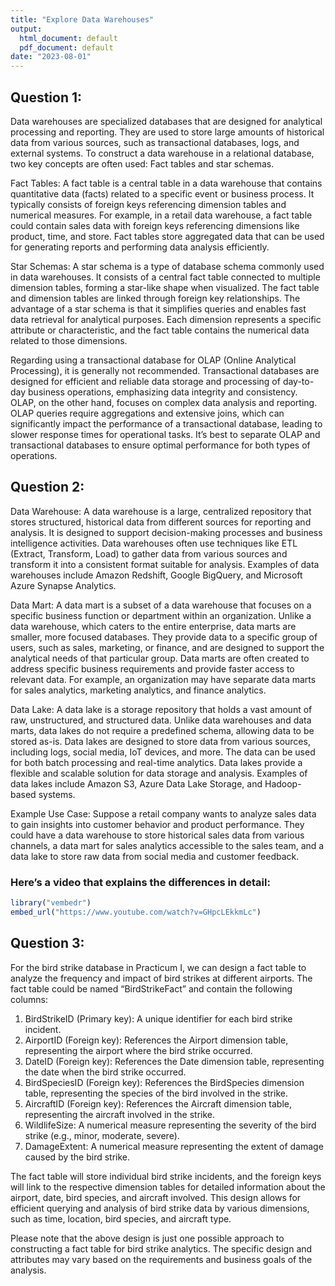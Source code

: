 ```yaml
---
title: "Explore Data Warehouses"
output:
  html_document: default
  pdf_document: default
date: "2023-08-01"
---
```


## Question 1:
Data warehouses are specialized databases that are designed for analytical processing and reporting. They are used to store large amounts of historical data from various sources, such as transactional databases, logs, and external systems. To construct a data warehouse in a relational database, two key concepts are often used: Fact tables and star schemas.

Fact Tables: A fact table is a central table in a data warehouse that contains quantitative data (facts) related to a specific event or business process. It typically consists of foreign keys referencing dimension tables and numerical measures. For example, in a retail data warehouse, a fact table could contain sales data with foreign keys referencing dimensions like product, time, and store. Fact tables store aggregated data that can be used for generating reports and performing data analysis efficiently.

Star Schemas: A star schema is a type of database schema commonly used in data warehouses. It consists of a central fact table connected to multiple dimension tables, forming a star-like shape when visualized. The fact table and dimension tables are linked through foreign key relationships. The advantage of a star schema is that it simplifies queries and enables fast data retrieval for analytical purposes. Each dimension represents a specific attribute or characteristic, and the fact table contains the numerical data related to those dimensions.

Regarding using a transactional database for OLAP (Online Analytical Processing), it is generally not recommended. Transactional databases are designed for efficient and reliable data storage and processing of day-to-day business operations, emphasizing data integrity and consistency. OLAP, on the other hand, focuses on complex data analysis and reporting. OLAP queries require aggregations and extensive joins, which can significantly impact the performance of a transactional database, leading to slower response times for operational tasks. It's best to separate OLAP and transactional databases to ensure optimal performance for both types of operations.

## Question 2:

Data Warehouse: A data warehouse is a large, centralized repository that stores structured, historical data from different sources for reporting and analysis. It is designed to support decision-making processes and business intelligence activities. Data warehouses often use techniques like ETL (Extract, Transform, Load) to gather data from various sources and transform it into a consistent format suitable for analysis. Examples of data warehouses include Amazon Redshift, Google BigQuery, and Microsoft Azure Synapse Analytics.

Data Mart: A data mart is a subset of a data warehouse that focuses on a specific business function or department within an organization. Unlike a data warehouse, which caters to the entire enterprise, data marts are smaller, more focused databases. They provide data to a specific group of users, such as sales, marketing, or finance, and are designed to support the analytical needs of that particular group. Data marts are often created to address specific business requirements and provide faster access to relevant data. For example, an organization may have separate data marts for sales analytics, marketing analytics, and finance analytics.

Data Lake: A data lake is a storage repository that holds a vast amount of raw, unstructured, and structured data. Unlike data warehouses and data marts, data lakes do not require a predefined schema, allowing data to be stored as-is. Data lakes are designed to store data from various sources, including logs, social media, IoT devices, and more. The data can be used for both batch processing and real-time analytics. Data lakes provide a flexible and scalable solution for data storage and analysis. Examples of data lakes include Amazon S3, Azure Data Lake Storage, and Hadoop-based systems.

Example Use Case: Suppose a retail company wants to analyze sales data to gain insights into customer behavior and product performance. They could have a data warehouse to store historical sales data from various channels, a data mart for sales analytics accessible to the sales team, and a data lake to store raw data from social media and customer feedback.

### Here's a video that explains the differences in detail:
```r
library("vembedr")
embed_url("https://www.youtube.com/watch?v=GHpcLEkkmLc")
```

## Question 3:
For the bird strike database in Practicum I, we can design a fact table to analyze the frequency and impact of bird strikes at different airports. The fact table could be named "BirdStrikeFact" and contain the following columns:

1. BirdStrikeID (Primary key): A unique identifier for each bird strike incident.
2. AirportID (Foreign key): References the Airport dimension table, representing the airport where the bird strike occurred.
3. DateID (Foreign key): References the Date dimension table, representing the date when the bird strike occurred.
4. BirdSpeciesID (Foreign key): References the BirdSpecies dimension table, representing the species of the bird involved in the strike.
5. AircraftID (Foreign key): References the Aircraft dimension table, representing the aircraft involved in the strike.
6. WildlifeSize: A numerical measure representing the severity of the bird strike (e.g., minor, moderate, severe).
7. DamageExtent: A numerical measure representing the extent of damage caused by the bird strike.

The fact table will store individual bird strike incidents, and the foreign keys will link to the respective dimension tables for detailed information about the airport, date, bird species, and aircraft involved. This design allows for efficient querying and analysis of bird strike data by various dimensions, such as time, location, bird species, and aircraft type.

Please note that the above design is just one possible approach to constructing a fact table for bird strike analytics. The specific design and attributes may vary based on the requirements and business goals of the analysis.




